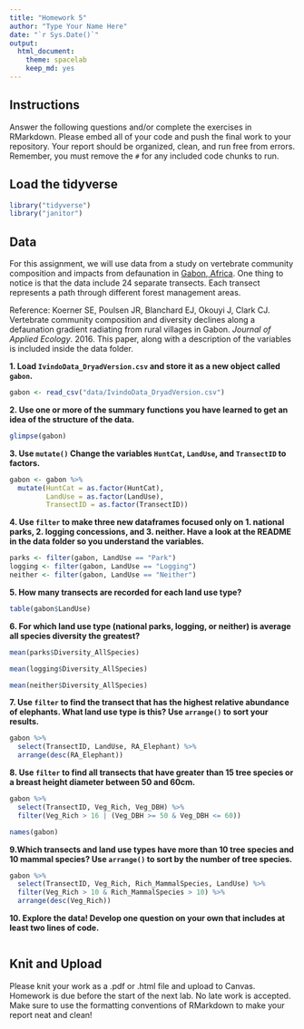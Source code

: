 ```yaml
---
title: "Homework 5"
author: "Type Your Name Here"
date: "`r Sys.Date()`"
output:
  html_document: 
    theme: spacelab
    keep_md: yes
---
```


## Instructions
Answer the following questions and/or complete the exercises in RMarkdown. Please embed all of your code and push the final work to your repository. Your report should be organized, clean, and run free from errors. Remember, you must remove the `#` for any included code chunks to run.  

## Load the tidyverse
```r
library("tidyverse")
library("janitor")
```

## Data 
For this assignment, we will use data from a study on vertebrate community composition and impacts from defaunation in [Gabon, Africa](https://en.wikipedia.org/wiki/Gabon). One thing to notice is that the data include 24 separate transects. Each transect represents a path through different forest management areas.  

Reference: Koerner SE, Poulsen JR, Blanchard EJ, Okouyi J, Clark CJ. Vertebrate community composition and diversity declines along a defaunation gradient radiating from rural villages in Gabon. _Journal of Applied Ecology_. 2016. This paper, along with a description of the variables is included inside the data folder.   

**1. Load `IvindoData_DryadVersion.csv` and store it as a new object called `gabon`.**
```r
gabon <- read_csv("data/IvindoData_DryadVersion.csv")
```

**2. Use one or more of the summary functions you have learned to get an idea of the structure of the data.**  
```r
glimpse(gabon)
```
  
**3. Use `mutate()` Change the variables `HuntCat`, `LandUse`, and `TransectID` to factors.**
```r
gabon <- gabon %>% 
  mutate(HuntCat = as.factor(HuntCat),
         LandUse = as.factor(LandUse),
         TransectID = as.factor(TransectID))
```

**4. Use `filter` to make three new dataframes focused only on 1. national parks, 2. logging concessions, and 3. neither. Have a look at the README in the data folder so you understand the variables.**
```r
parks <- filter(gabon, LandUse == "Park")
logging <- filter(gabon, LandUse == "Logging")
neither <- filter(gabon, LandUse == "Neither")
```

**5. How many transects are recorded for each land use type?**
```r
table(gabon$LandUse)
```

**6. For which land use type (national parks, logging, or neither) is average all species diversity the greatest?**
```r
mean(parks$Diversity_AllSpecies)
```

```r
mean(logging$Diversity_AllSpecies)
```

```r
mean(neither$Diversity_AllSpecies)
```

**7. Use `filter` to find the transect that has the highest relative abundance of elephants. What land use type is this? Use `arrange()` to sort your results.** 
```r
gabon %>% 
  select(TransectID, LandUse, RA_Elephant) %>% 
  arrange(desc(RA_Elephant))
```

**8. Use `filter` to find all transects that have greater than 15 tree species or a breast height diameter between 50 and 60cm.  **
```r
gabon %>% 
  select(TransectID, Veg_Rich, Veg_DBH) %>% 
  filter(Veg_Rich > 16 | (Veg_DBH >= 50 & Veg_DBH <= 60))
```

```r
names(gabon)
```

**9.Which transects and land use types have more than 10 tree species and 10 mammal species? Use `arrange()` to sort by the number of tree species.**
```r
gabon %>% 
  select(TransectID, Veg_Rich, Rich_MammalSpecies, LandUse) %>% 
  filter(Veg_Rich > 10 & Rich_MammalSpecies > 10) %>% 
  arrange(desc(Veg_Rich))
```

**10. Explore the data! Develop one question on your own that includes at least two lines of code. **
```r

```

## Knit and Upload
Please knit your work as a .pdf or .html file and upload to Canvas. Homework is due before the start of the next lab. No late work is accepted. Make sure to use the formatting conventions of RMarkdown to make your report neat and clean!  